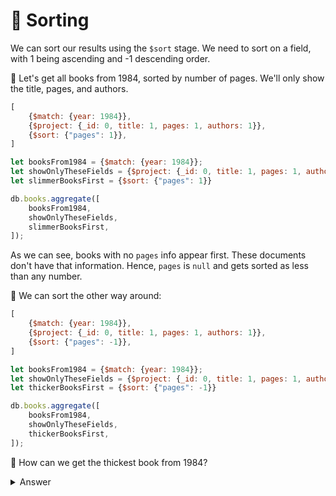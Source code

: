 
# 👐 Sorting

We can sort our results using the `$sort` stage. We need to sort on a field, with 1 being ascending and -1 descending order.

👐 Let's get all books from 1984, sorted by number of pages. We'll only show the title, pages, and authors.

<Tabs groupId="aggregations">
<TabItem value="atlas" label="Atlas UI">

```js
[
    {$match: {year: 1984}},
    {$project: {_id: 0, title: 1, pages: 1, authors: 1}},
    {$sort: {"pages": 1}},
]
```

</TabItem>

<TabItem value="mongodb-shell" label="MongoDB Shell">

```js
let booksFrom1984 = {$match: {year: 1984}};
let showOnlyTheseFields = {$project: {_id: 0, title: 1, pages: 1, authors: 1}};
let slimmerBooksFirst = {$sort: {"pages": 1}}

db.books.aggregate([
    booksFrom1984,
    showOnlyTheseFields,
    slimmerBooksFirst,
]);
```

</TabItem>
</Tabs>



As we can see, books with no `pages` info appear first. These documents don't have that information. Hence, `pages` is `null` and gets sorted as less than any number. 

👐 We can sort the other way around:

<Tabs groupId="aggregations">
<TabItem value="atlas" label="Atlas UI">

```js
[
    {$match: {year: 1984}},
    {$project: {_id: 0, title: 1, pages: 1, authors: 1}},
    {$sort: {"pages": -1}},
]
```

</TabItem>

<TabItem value="mongodb-shell" label="MongoDB Shell">

```js
let booksFrom1984 = {$match: {year: 1984}};
let showOnlyTheseFields = {$project: {_id: 0, title: 1, pages: 1, authors: 1}};
let thickerBooksFirst = {$sort: {"pages": -1}}

db.books.aggregate([
    booksFrom1984,
    showOnlyTheseFields,
    thickerBooksFirst,
]);
```

</TabItem>
</Tabs>



👐 How can we get the thickest book from 1984?

<details>
<summary>Answer</summary>
<div>

<Tabs groupId="aggregations">
<TabItem value="atlas" label="Atlas UI">

```js
[
    {$match: {year: 1984}},
    {$project: {_id: 0, title: 1, pages: 1, authors: 1}},
    {$sort: {"pages": -1}},
    {$limit: 1}
]
```

</TabItem>

<TabItem value="mongodb-shell" label="MongoDB Shell">

```js
let booksFrom1984 = {$match: {year: 1984}};
let showOnlyTheseFields = {$project: {_id: 0, title: 1, pages: 1, authors: 1}};
let thickerBooksFirst = {$sort: {"pages": -1}}
let justOne = {$limit: 1}

db.books.aggregate([
    booksFrom1984,
    showOnlyTheseFields,
    thickerBooksFirst,
    justOne
]);
```

</TabItem>
</Tabs>


</div>
</details>
